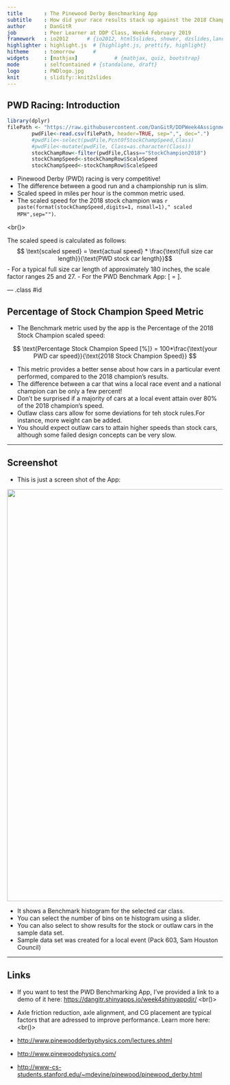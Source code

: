 ```yaml
---
title       : The Pinewood Derby Benchmarking App
subtitle    : How did your race results stack up against the 2018 Champion's results? 
author      : DanGitR
job         : Peer Learner at DDP Class, Week4 February 2019
framework   : io2012      # {io2012, html5slides, shower, dzslides,landslide, Slidy, deck.js ...}
highlighter : highlight.js  # {highlight.js, prettify, highlight}
hitheme     : tomorrow      # 
widgets     : [mathjax]            # {mathjax, quiz, bootstrap}
mode        : selfcontained # {standalone, draft}
logo        : PWDlogo.jpg  
knit        : slidify::knit2slides
---
```


## PWD Racing: Introduction

```r
library(dplyr)
filePath <- "https://raw.githubusercontent.com/DanGitR/DDPWeek4AssignmentDJR/master/PWD2019Results.csv"  
        pwdFile<-read.csv(filePath, header=TRUE, sep=",", dec=".")
        #pwdFile<-select(pwdFile,PcntOfStockChampSpeed,Class)
        #pwdFile<-mutate(pwdFile, Class=as.character(Class))
        stockChampRow<-filter(pwdFile,Class=="StockChampion2018")
        stockChampSpeed<-stockChampRow$ScaleSpeed
        stockChampSpeed<-stockChampRow$ScaleSpeed
```

- Pinewood Derby (PWD) racing is very competitive!
- The difference between a good run and a championship run is slim.
- Scaled speed in miles per hour is the common metric used.
- The scaled speed for the 2018 stock champion was `r paste(format(stockChampSpeed,digits=1, nsmall=1)," scaled MPH",sep="")`.

<br()>

The scaled speed is calculated as follows:
$$ \text{scaled speed} = \text{actual speed} * \frac{\text{full size car length}}{\text{PWD stock car length}}$$
- For a typical full size car length of approximately 180 inches, the scale factor ranges 25 and 27. 
- For the PWD Benchmark App: \[ \text{scale factor}=\frac{180}{7} \].


--- .class #id 

## Percentage of Stock Champion Speed Metric

- The Benchmark metric used by the app is the Percentage of the 2018 Stock Champion scaled speed:

$$ \text{Percentage Stock Champion Speed [%]} = 100*\frac{\text{your PWD car speed}}{\text{2018 Stock Champion Speed}} $$

- This metric provides a better sense about how cars in a particular event performed, compared to the 2018 champion's results.
- The difference between a car that wins a local race event and a national champion can be only a few percent!
- Don't be surprised if a majority of cars at a local event attain over 80% of the 2018 champion's speed.
- Outlaw class cars allow for some deviations for teh stock rules.For instance, more weight can be added. 
- You should expect outlaw cars to attain higher speeds than stock cars, although some failed design concepts can be very slow.



---

## Screenshot

- This is just a screen shot of the App: 

<img src = './assets/img/PWDAppScreen.JPG' width="960"></img>

- It shows a Benchmark histogram for the selected car class.  
- You can select the number of bins on te histogram using a slider.
- You can also select to show results for the stock or outlaw cars in the sample data set.
- Sample data set was created for a local event (Pack 603, Sam Houston Council)


---

## Links

- If you want to test  the PWD Benchmarking App, I've provided a link to a demo of it here:
<https://dangitr.shinyapps.io/week4shinyappdjr/>
<br()>

- Axle friction reduction, axle alignment, and CG placement are typical factors that are adressed to improve performance. Learn more here:
<br()>

- [http://www.pinewoodderbyphysics.com/lectures.shtml](http://www.pinewoodderbyphysics.com/lectures.shtml) 
- [http://www.pinewoodphysics.com/](http://www.pinewoodphysics.com/) 
- [http://www-cs-students.stanford.edu/~mdevine/pinewood/pinewood_derby.html](http://www-cs-students.stanford.edu/~mdevine/pinewood/pinewood_derby.html) 










